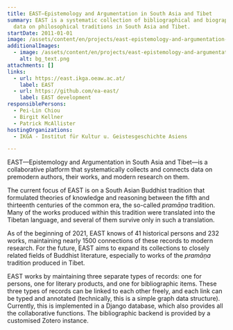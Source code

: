 ```yaml
---
title: EAST—Epistemology and Argumentation in South Asia and Tibet
summary: EAST is a systematic collection of bibliographical and biographical
  data on philosophical traditions in South Asia and Tibet.
startDate: 2011-01-01
image: /assets/content/en/projects/east-epistemology-and-argumentation-south-asia-and-tibet/bg_text_neu2.png
additionalImages:
  - image: /assets/content/en/projects/east-epistemology-and-argumentation-south-asia-and-tibet/additionalImages/bg_text.png
    alt: bg_text.png
attachments: []
links:
  - url: https://east.ikga.oeaw.ac.at/
    label: EAST
  - url: https://github.com/ea-east/
    label: EAST development
responsiblePersons:
  - Pei-Lin Chiou
  - Birgit Kellner
  - Patrick McAllister
hostingOrganizations:
  - IKGA - Institut für Kultur u. Geistesgeschichte Asiens

---
```

EAST—Epistemology and Argumentation in South Asia and Tibet—is a collaborative platform that systematically collects and connects data on premodern authors, their works, and modern research on them.

The current focus of EAST is on a South Asian Buddhist tradition that formulated theories of knowledge and reasoning between the fifth and thirteenth centuries of the common era, the so-called _pramāṇa_ tradition. Many of the works produced within this tradition were translated into the Tibetan language, and several of them survive only in such a translation.

As of the beginning of 2021, EAST knows of 41 historical persons and 232 works, maintaining nearly 1500 connections of these records to modern research. For the future, EAST aims to expand its collections to closely related fields of Buddhist literature, especially to works of the _pramāṇa_ tradition produced in Tibet.

EAST works by maintaining three separate types of records: one for persons, one for literary products, and one for bibliographic items. These three types of records can be linked to each other freely, and each link can be typed and annotated (technically, this is a simple graph data structure). Currently, this is implemented in a Django database, which also provides all the collaborative functions. The bibliographic backend is provided by a customised Zotero instance.